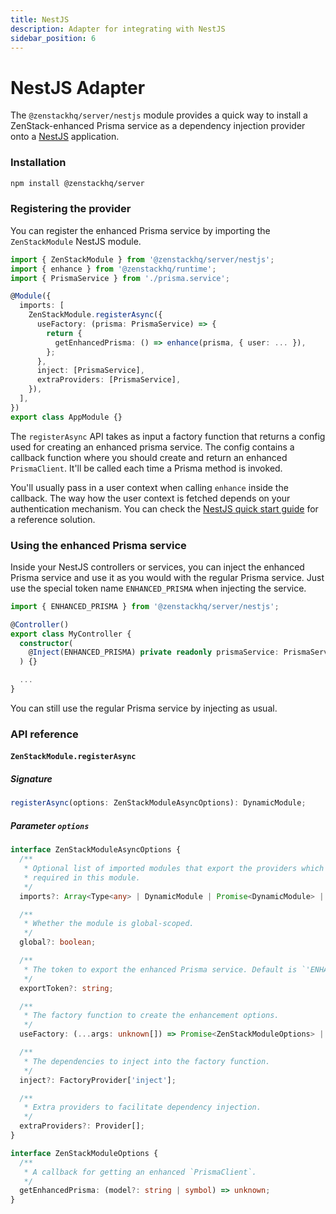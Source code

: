 ```yaml
---
title: NestJS
description: Adapter for integrating with NestJS
sidebar_position: 6
---
```



# NestJS Adapter

The `@zenstackhq/server/nestjs` module provides a quick way to install a ZenStack-enhanced Prisma service as a dependency injection provider onto a [NestJS](https://nestjs.com/) application.

### Installation

```bash
npm install @zenstackhq/server
```

### Registering the provider

You can register the enhanced Prisma service by importing the `ZenStackModule` NestJS module.

```ts
import { ZenStackModule } from '@zenstackhq/server/nestjs';
import { enhance } from '@zenstackhq/runtime';
import { PrismaService } from './prisma.service';

@Module({
  imports: [
    ZenStackModule.registerAsync({
      useFactory: (prisma: PrismaService) => {
        return {
          getEnhancedPrisma: () => enhance(prisma, { user: ... }),
        };
      },
      inject: [PrismaService],
      extraProviders: [PrismaService],
    }),
  ],
})
export class AppModule {}
```

The `registerAsync` API takes as input a factory function that returns a config used for creating an enhanced prisma service. The config contains a callback function where you should create and return an enhanced `PrismaClient`. It'll be called each time a Prisma method is invoked.

You'll usually pass in a user context when calling `enhance` inside the callback. The way how the user context is fetched depends on your authentication mechanism. You can check the [NestJS quick start guide](../../quick-start/nestjs) for a reference solution.

### Using the enhanced Prisma service

Inside your NestJS controllers or services, you can inject the enhanced Prisma service and use it as you would with the regular Prisma service. Just use the special token name `ENHANCED_PRISMA` when injecting the service.

```ts
import { ENHANCED_PRISMA } from '@zenstackhq/server/nestjs';

@Controller()
export class MyController {
  constructor(
    @Inject(ENHANCED_PRISMA) private readonly prismaService: PrismaService,
  ) {}

  ...
}
```

You can still use the regular Prisma service by injecting as usual.

### API reference

#### `ZenStackModule.registerAsync`

##### Signature

```ts
registerAsync(options: ZenStackModuleAsyncOptions): DynamicModule;
```

##### Parameter `options`

```ts
interface ZenStackModuleAsyncOptions {
  /**
   * Optional list of imported modules that export the providers which are
   * required in this module.
   */
  imports?: Array<Type<any> | DynamicModule | Promise<DynamicModule> | ForwardReference>;

  /**
   * Whether the module is global-scoped.
   */
  global?: boolean;

  /**
   * The token to export the enhanced Prisma service. Default is `'ENHANCED_PRISMA'`.
   */
  exportToken?: string;

  /**
   * The factory function to create the enhancement options.
   */
  useFactory: (...args: unknown[]) => Promise<ZenStackModuleOptions> | ZenStackModuleOptions;

  /**
   * The dependencies to inject into the factory function.
   */
  inject?: FactoryProvider['inject'];

  /**
   * Extra providers to facilitate dependency injection.
   */
  extraProviders?: Provider[];
}
```

```ts
interface ZenStackModuleOptions {
  /**
   * A callback for getting an enhanced `PrismaClient`.
   */
  getEnhancedPrisma: (model?: string | symbol) => unknown;
}
```
